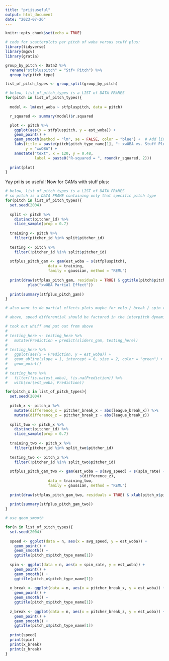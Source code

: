 ```yaml
---
title: "priisuseful"
output: html_document
date: "2023-07-26"
---
```


```r
knitr::opts_chunk$set(echo = TRUE)
```

```r
# code for scatterplots per pitch of woba versus stuff plus: 
library(tidyverse)
library(mgcv)
library(gratia)

group_by_pitch <- Data2 %>% 
  rename("stfpluspitch" = "Stf+ Pitch") %>% 
  group_by(pitch_type)

list_of_pitch_types <- group_split(group_by_pitch)

# below, list_of_pitch_types is a LIST of DATA FRAMES 
for(pitch in list_of_pitch_types){
  
  model <- lm(est_woba ~ stfpluspitch, data = pitch)

  r_squared <- summary(model)$r.squared

  plot <- pitch %>%
    ggplot(aes(x = stfpluspitch, y = est_woba)) +
    geom_point() +
    geom_smooth(method = "lm", se = FALSE, color = "blue") +  # Add linear regression line+
    labs(title = paste(pitch$pitch_type_name[1], ": xwOBA vs. Stuff Plus", sep = ""), x = "Stuff Plus",
         y = "xwOBA") + 
    annotate("text", x = 120, y = 0.48,
             label = paste0("R-squared = ", round(r_squared, 2)))
  
  print(plot)
}
```

Yay pri is so useful! Now for GAMs with stuff plus: 

```r
# below, list_of_pitch_types is a LIST of DATA FRAMES
# so pitch is a DATA FRAME containing only that specific pitch type 
for(pitch in list_of_pitch_types){
  set.seed(2004)
  
  split <- pitch %>%
    distinct(pitcher_id) %>% 
    slice_sample(prop = 0.7)
  
  training <- pitch %>% 
    filter(pitcher_id %in% split$pitcher_id)
  
  testing <- pitch %>% 
    filter(!pitcher_id %in% split$pitcher_id)
  
  stfplus_pitch_gam <- gam(est_woba ~ s(stfpluspitch), 
                   data = training, 
                   family = gaussian, method = "REML")
  
  print(draw(stfplus_pitch_gam, residuals = TRUE) & ggtitle(pitch$pitch_type_name[1]) & xlab("Stuff+") &
          ylab("xwOBA Partial Effect"))
  
  print(summary(stfplus_pitch_gam))
}

# also want to do partial effects plots maybe for velo / break / spin rate 

# above, speed differential should be factored in the interpitch dynamics 

# took out whiff and put out from above
# 
# testing_here <- testing_here %>% 
#   mutate(Prediction = predict(sliders_gam, testing_here))
# 
# testing_here %>%
#   ggplot(aes(x = Prediction, y = est_woba)) +
#   geom_abline(slope = 1, intercept = 0, size = 2, color = "green") +
#   geom_point()
# 
# testing_here %>% 
#   filter(!is.na(est_woba), !is.na(Prediction)) %>% 
#   with(cor(est_woba, Prediction))


```

```r
for(pitch_x in list_of_pitch_types){
  set.seed(2004)
  
  pitch_x <- pitch_x %>% 
    mutate(difference_x = pitcher_break_x - abs(league_break_x)) %>% 
    mutate(difference_z = pitcher_break_z - abs(league_break_z))
  
  split_two <- pitch_x %>%
    distinct(pitcher_id) %>% 
    slice_sample(prop = 0.7)
  
  training_two <- pitch_x %>% 
    filter(pitcher_id %in% split_two$pitcher_id)
  
  testing_two <- pitch_x %>% 
    filter(!pitcher_id %in% split_two$pitcher_id)
  
  stfplus_pitch_gam_two <- gam(est_woba ~ s(avg_speed) + s(spin_rate) + s(difference_x) +
                                 s(difference_z), 
                   data = training_two, 
                   family = gaussian, method = "REML")
  
  print(draw(stfplus_pitch_gam_two, residuals = TRUE) & xlab(pitch_x$pitch_type_name[1]) & ylab("xwOBA Partial Effect"))
  
  print(summary(stfplus_pitch_gam_two))
}
```

```r
# use geom_smooth 

for(n in list_of_pitch_types){
  set.seed(2004)
  
  speed <- ggplot(data = n, aes(x = avg_speed, y = est_woba)) +
    geom_point() +  
    geom_smooth() + 
    ggtitle(pitch_x$pitch_type_name[1])
  
  spin <- ggplot(data = n, aes(x = spin_rate, y = est_woba)) +
    geom_point() +
    geom_smooth() + 
    ggtitle(pitch_x$pitch_type_name[1])
  
  x_break <- ggplot(data = n, aes(x = pitcher_break_x, y = est_woba)) +
    geom_point() +
    geom_smooth() + 
    ggtitle(pitch_x$pitch_type_name[1])
  
  z_break <- ggplot(data = n, aes(x = pitcher_break_z, y = est_woba)) +
    geom_point() +
    geom_smooth() + 
    ggtitle(pitch_x$pitch_type_name[1])
  
  print(speed)
  print(spin)
  print(x_break)
  print(z_break)
}

```

